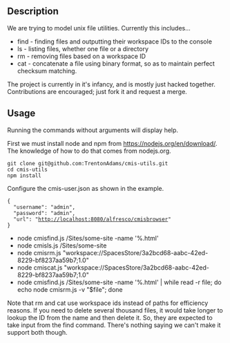 == Description ==
We are trying to model unix file utilities.  Currently this includes...

* find - finding files and outputting their workspace IDs to the console
* ls - listing files, whether one file or a directory
* rm - removing files based on a workspace ID
* cat - concatenate a file using binary format, so as to maintain perfect checksum matching.

The project is currently in it's infancy, and is mostly just hacked together.
Contributions are encouraged; just fork it and request a merge.

== Usage ==
Running the commands without arguments will display help.

First we must install node and npm from https://nodejs.org/en/download/.  The
knowledge of how to do that comes from nodejs.org.

 git clone git@github.com:TrentonAdams/cmis-utils.git
 cd cmis-utils
 npm install

Configure the cmis-user.json as shown in the example.

 {
   "username": "admin",
   "password": "admin",
   "url": "http://localhost:8080/alfresco/cmisbrowser"
 }


* node cmisfind.js /Sites/some-site -name '%.html'
* node cmisls.js /Sites/some-site
* node cmisrm.js "workspace://SpacesStore/3a2bcd68-aabc-42ed-8229-bf8237aa59b7;1.0"
* node cmiscat.js "workspace://SpacesStore/3a2bcd68-aabc-42ed-8229-bf8237aa59b7;1.0"
* node cmisfind.js /Sites/some-site -name '%.html' | while read -r file; do echo node cmisrm.js -v "$file"; done

Note that rm and cat use workspace ids instead of paths for efficiency reasons.
If you need to delete several thousand files, it would take longer to lookup the
ID from the name and then delete it.  So, they are expected to take input from
the find command.  There's nothing saying we can't make it support both though.